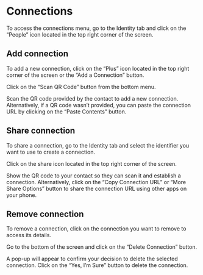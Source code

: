 # Connections

To access the connections menu, go to the Identity tab and click on the “People” icon located in the top right corner of the screen.

## Add connection

To add a new connection, click on the “Plus” icon located in the top right corner of the screen or the “Add a Connection” button.

Click on the “Scan QR Code” button from the bottom menu.

Scan the QR code provided by the contact to add a new connection. Alternatively, if a QR code wasn’t provided, you can paste the connection URL by clicking on the “Paste Contents” button.

## Share connection

To share a connection, go to the Identity tab and select the identifier you want to use to create a connection.

Click on the share icon located in the top right corner of the screen.

Show the QR code to your contact so they can scan it and establish a connection. Alternatively, click on the “Copy Connection URL” or “More Share Options” button to share the connection URL using other apps on your phone.

## Remove connection

To remove a connection, click on the connection you want to remove to access its details.

Go to the bottom of the screen and click on the “Delete Connection” button.

A pop-up will appear to confirm your decision to delete the selected connection. Click on the “Yes, I’m Sure” button to delete the connection.
